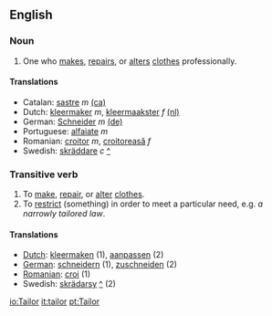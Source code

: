 ==English==
===Noun===

# One who [[make]]s, [[repair]]s, or [[alter]]s [[clothes]] professionally.

====Translations====
*Catalan: [[sastre]] ''m'' [[:ca:sastre|(ca)]]  
*Dutch: [[kleermaker]] ''m'', [[kleermaakster]] ''f'' [[:nl:kleermaker|(nl)]] 
*German: [[Schneider]] ''m''  [[:de:Schneider|(de)]] 
*Portuguese: [[alfaiate]] ''m''
*Romanian: [[croitor]] ''m'', [[croitoreasă]] ''f''
*Swedish: [[skräddare]] ''c'' [[:sv:skräddare|^]]

===Transitive verb===

# To [[make]], [[repair]], or [[alter]] [[clothes]].
# To [[restrict]] (something) in order to meet a particular need, e.g. ''a narrowly tailored law''.

====Translations====

*[[Dutch]]: [[kleermaken]] (1), [[aanpassen]] (2)
*[[German]]: [[schneidern]] (1), [[zuschneiden]] (2)
*[[Romanian]]: [[croi]] (1)
*Swedish: [[skrädarsy]] [[:sv:skräddarsy|^]] (2)

[[io:Tailor]]
[[it:tailor]]
[[pt:Tailor]]